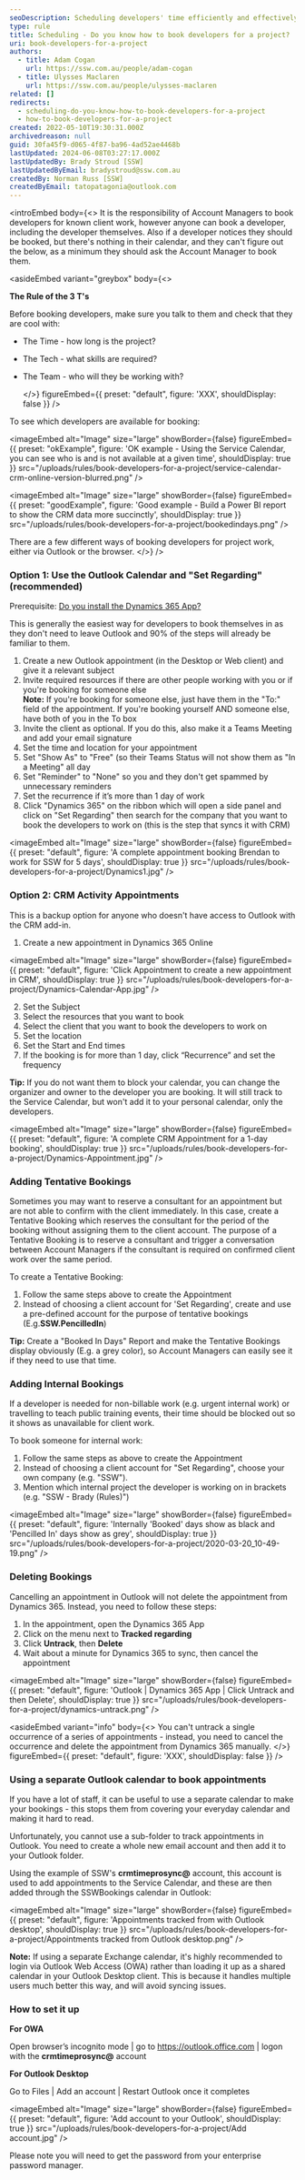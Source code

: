 ```yaml
---
seoDescription: Scheduling developers' time efficiently and effectively with Dynamics 365 and Outlook to ensure maximum productivity.
type: rule
title: Scheduling - Do you know how to book developers for a project?
uri: book-developers-for-a-project
authors:
  - title: Adam Cogan
    url: https://ssw.com.au/people/adam-cogan
  - title: Ulysses Maclaren
    url: https://ssw.com.au/people/ulysses-maclaren
related: []
redirects:
  - scheduling-do-you-know-how-to-book-developers-for-a-project
  - how-to-book-developers-for-a-project
created: 2022-05-10T19:30:31.000Z
archivedreason: null
guid: 30fa45f9-d065-4f87-ba96-4ad52ae4468b
lastUpdated: 2024-06-08T03:27:17.000Z
lastUpdatedBy: Brady Stroud [SSW]
lastUpdatedByEmail: bradystroud@ssw.com.au
createdBy: Norman Russ [SSW]
createdByEmail: tatopatagonia@outlook.com
---
```


<introEmbed
  body={<>
It is the responsibility of Account Managers to book developers for known client work, however anyone can book a developer, including the developer themselves. Also if a developer notices they should be booked, but there's nothing in their calendar, and they can't figure out the below, as a minimum they should ask the Account Manager to book them.

<asideEmbed
  variant="greybox"
  body={<>
    
**The Rule of the 3 T's**

Before booking developers, make sure you talk to them and check that they are cool with:

* The Time - how long is the project?
* The Tech - what skills are required?
* The Team - who will they be working with?

  </>}
  figureEmbed={{
    preset: "default",
    figure: 'XXX',
    shouldDisplay: false
  }}
/>

To see which developers are available for booking:

<imageEmbed
  alt="Image"
  size="large"
  showBorder={false}
  figureEmbed={{
    preset: "okExample",
    figure: 'OK example - Using the Service Calendar, you can see who is and is not available at a given time',
    shouldDisplay: true
  }}
  src="/uploads/rules/book-developers-for-a-project/service-calendar-crm-online-version-blurred.png"
/>

<imageEmbed
  alt="Image"
  size="large"
  showBorder={false}
  figureEmbed={{
    preset: "goodExample",
    figure: 'Good example - Build a Power BI report to show the CRM data more succinctly',
    shouldDisplay: true
  }}
  src="/uploads/rules/book-developers-for-a-project/bookedindays.png"
/>

There are a few different ways of booking developers for project work, either via Outlook or the browser.
  </>}
/>
### Option 1: Use the Outlook Calendar and "Set Regarding" (recommended)

Prerequisite: [Do you install the Dynamics 365 App?](/install-the-2-add-ins)

This is generally the easiest way for developers to book themselves in as they don't need to leave Outlook and 90% of the steps will already be familiar to them.

1. Create a new Outlook appointment (in the Desktop or Web client) and give it a relevant subject
2. Invite required resources if there are other people working with you or if you're booking for someone else\
   **Note:** If you're booking for someone else, just have them in the "To:" field of the appointment. If you're booking yourself AND someone else, have both of you in the To box
3. Invite the client as optional. If you do this, also make it a Teams Meeting and add your email signature
4. Set the time and location for your appointment
5. Set "Show As" to "Free" (so their Teams Status will not show them as "In a Meeting" all day
6. Set "Reminder" to "None" so you and they don't get spammed by unnecessary reminders
7. Set the recurrence if it’s more than 1 day of work
8. Click "Dynamics 365" on the ribbon which will open a side panel and click on "Set Regarding" then search for the company that you want to book the developers to work on (this is the step that syncs it with CRM)


<imageEmbed
  alt="Image"
  size="large"
  showBorder={false}
  figureEmbed={{
    preset: "default",
    figure: 'A complete appointment booking Brendan to work for SSW for 5 days',
    shouldDisplay: true
  }}
  src="/uploads/rules/book-developers-for-a-project/Dynamics1.jpg"
/>

### Option 2: CRM Activity Appointments

This is a backup option for anyone who doesn't have access to Outlook with the CRM add-in.

1. Create a new appointment in Dynamics 365 Online


<imageEmbed
  alt="Image"
  size="large"
  showBorder={false}
  figureEmbed={{
    preset: "default",
    figure: 'Click Appointment to create a new appointment in CRM',
    shouldDisplay: true
  }}
  src="/uploads/rules/book-developers-for-a-project/Dynamics-Calendar-App.jpg"
/>

2. Set the Subject
3. Select the resources that you want to book
4. Select the client that you want to book the developers to work on
5. Set the location
6. Set the Start and End times
7. If the booking is for more than 1 day, click “Recurrence” and set the frequency

**Tip:** If you do not want them to block your calendar, you can change the organizer and owner to the developer you are booking. It will still track to the Service Calendar, but won't add it to your personal calendar, only the developers.


<imageEmbed
  alt="Image"
  size="large"
  showBorder={false}
  figureEmbed={{
    preset: "default",
    figure: 'A complete CRM Appointment for a 1-day booking',
    shouldDisplay: true
  }}
  src="/uploads/rules/book-developers-for-a-project/Dynamics-Appointment.jpg"
/>

### Adding Tentative Bookings

Sometimes you may want to reserve a consultant for an appointment but are not able to confirm with the client immediately. In this case, create a Tentative Booking which reserves the consultant for the period of the booking without assigning them to the client account. The purpose of a Tentative Booking is to reserve a consultant and trigger a conversation between Account Managers if the consultant is required on confirmed client work over the same period.

To create a Tentative Booking:

1. Follow the same steps above to create the Appointment
2. Instead of choosing a client account for 'Set Regarding', create and use a pre-defined account for the purpose of tentative bookings (E.g.**SSW.PencilledIn**)

**Tip:** Create a "Booked In Days" Report and make the Tentative Bookings display obviously (E.g. a grey color), so Account Managers can easily see it if they need to use that time.

### Adding Internal Bookings

If a developer is needed for non-billable work (e.g. urgent internal work) or travelling to teach public training events, their time should be blocked out so it shows as unavailable for client work.

To book someone for internal work:

1. Follow the same steps as above to create the Appointment
2. Instead of choosing a client account for "Set Regarding", choose your own company (e.g. "SSW").
3. Mention which internal project the developer is working on in brackets (e.g. "SSW - Brady (Rules)")


<imageEmbed
  alt="Image"
  size="large"
  showBorder={false}
  figureEmbed={{
    preset: "default",
    figure: 'Internally \'Booked\' days show as black and \'Pencilled In\' days show as grey',
    shouldDisplay: true
  }}
  src="/uploads/rules/book-developers-for-a-project/2020-03-20_10-49-19.png"
/>

### Deleting Bookings

Cancelling an appointment in Outlook will not delete the appointment from Dynamics 365. Instead, you need to follow these steps:

1. In the appointment, open the Dynamics 365 App
2. Click on the menu next to **Tracked regarding**
3. Click **Untrack**, then **Delete**
4. Wait about a minute for Dynamics 365 to sync, then cancel the appointment


<imageEmbed
  alt="Image"
  size="large"
  showBorder={false}
  figureEmbed={{
    preset: "default",
    figure: 'Outlook | Dynamics 365 App | Click Untrack and then Delete',
    shouldDisplay: true
  }}
  src="/uploads/rules/book-developers-for-a-project/dynamics-untrack.png"
/>

<asideEmbed
  variant="info"
  body={<>
    You can't untrack a single occurrence of a series of appointments - instead, you need to cancel the occurrence and delete the appointment from Dynamics 365 manually.
  </>}
  figureEmbed={{
    preset: "default",
    figure: 'XXX',
    shouldDisplay: false
  }}
/>

### Using a separate Outlook calendar to book appointments

If you have a lot of staff, it can be useful to use a separate calendar to make your bookings - this stops them from covering your everyday calendar and making it hard to read.

Unfortunately, you cannot use a sub-folder to track appointments in Outlook. You need to create a whole new email account and then add it to your Outlook folder.

Using the example of SSW's **crmtimeprosync@** account, this account is used to add appointments to the Service Calendar, and these are then added through the SSWBookings calendar in Outlook:


<imageEmbed
  alt="Image"
  size="large"
  showBorder={false}
  figureEmbed={{
    preset: "default",
    figure: 'Appointments tracked from with Outlook desktop',
    shouldDisplay: true
  }}
  src="/uploads/rules/book-developers-for-a-project/Appointments tracked from Outlook desktop.png"
/>

**Note:** If using a separate Exchange calendar, it's highly recommended to login via Outlook Web Access (OWA) rather than loading it up as a shared calendar in your Outlook Desktop client. This is because it handles multiple users much better this way, and will avoid syncing issues.

### How to set it up

**For OWA**

Open browser’s incognito mode | go to <https://outlook.office.com> | logon with the **crmtimeprosync@** account

**For Outlook Desktop**

Go to Files | Add an account | Restart Outlook once it completes


<imageEmbed
  alt="Image"
  size="large"
  showBorder={false}
  figureEmbed={{
    preset: "default",
    figure: 'Add account to your Outlook',
    shouldDisplay: true
  }}
  src="/uploads/rules/book-developers-for-a-project/Add account.jpg"
/>

Please note you will need to get the password from your enterprise password manager.
